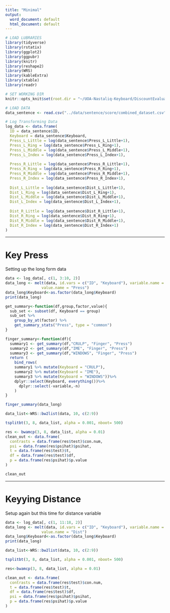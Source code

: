 ---
title: "Minimal"
output:
  word_document: default
  html_document: default
---

```{r, echo=FALSE}
# LOAD LUBRARIES
library(tidyverse)
library(rstatix)
library(ggplot2)
library(ggpubr)
library(knitr)
library(reshape2)
library(WRS)
library(kableExtra)
library(xtable)
library(readr)
```

```{r, echo=FALSE}
# SET WORKING DIR
knitr::opts_knit$set(root.dir = "~/UOA-Nastaliq-Keyboard/DiscountEvaluation/src_r/")
```

```{r}
# LOAD DATA
data_sentence <- read.csv("../data/sentence/score/combined_dataset.csv")
```

```{r, echo=FALSE}
# Log Transforming Data
log_data <- data.frame(
  ID = data_sentence$ID,
  Keyboard = data_sentence$Keyboard,
  Press_L_Little = log(data_sentence$Press_L_Little+1),
  Press_L_Ring = log(data_sentence$Press_L_Ring+1),
  Press_L_Middle = log(data_sentence$Press_L_Middle+1),
  Press_L_Index = log(data_sentence$Press_L_Index+1),
  
  Press_R_Little = log(data_sentence$Press_R_Little+1),
  Press_R_Ring = log(data_sentence$Press_R_Ring+1),
  Press_R_Middle = log(data_sentence$Press_R_Middle+1),
  Press_R_Index = log(data_sentence$Press_R_Index+1),
  
  Dist_L_Little = log(data_sentence$Dist_L_Little+1),
  Dist_L_Ring = log(data_sentence$Dist_L_Ring+1),
  Dist_L_Middle = log(data_sentence$Dist_L_Middle+1),
  Dist_L_Index = log(data_sentence$Dist_L_Index+1),
  
  Dist_R_Little = log(data_sentence$Dist_R_Little+1),
  Dist_R_Ring = log(data_sentence$Dist_R_Ring+1),
  Dist_R_Middle = log(data_sentence$Dist_R_Middle+1),
  Dist_R_Index = log(data_sentence$Dist_R_Index+1)
)
```

------------------------------------------------------------------------

# Key Press

Setting up the long form data

```{r, echo=FALSE}
data <- log_data[, c(1, 3:10, 2)]
data_long <- melt(data, id.vars = c("ID", "Keyboard"), variable.name = "Finger", 
                value.name = "Press")
data_long$Keyboard<-as.factor(data_long$Keyboard)
print(data_long)
```
```{r, echo=FALSE}
get_summary<-function(df,group,factor,value){
  sub_set <- subset(df, Keyboard == group)
  sub_set %>%
    group_by_at(factor) %>%
    get_summary_stats("Press", type = "common")
}

finger_summary<-function(df){
  summary1 <- get_summary(df,"CRULP", "Finger", "Press")
  summary2 <- get_summary(df,"IME", "Finger", "Press")
  summary3 <- get_summary(df,"WINDOWS", "Finger", "Press")
  return (
    bind_rows(
    summary1 %>% mutate(Keyboard = "CRULP"),
    summary2 %>% mutate(Keyboard = "IME"),
    summary3 %>% mutate(Keyboard = "WINDOWS"))%>%
    dplyr::select(Keyboard, everything())%>%
      dplyr::select(-variable,-n)
    )
}

finger_summary(data_long)
```

```{r, echo=FALSE}
data_list<-WRS::bw2list(data, 10, c(2:9))
```

```{r, echo=FALSE}
tsplitbt(3, 8, data_list, alpha = 0.001, nboot= 500)
```

```{r, echo=FALSE}
res <- bwamcp(3, 8, data_list, alpha = 0.01)
clean_out <- data.frame(
  contrasts = data.frame(res$test)$con.num,
  psi = data.frame(res$psihat)$psihat,
  t = data.frame(res$test)$t,
  df = data.frame(res$test)$df,
  p = data.frame(res$psihat)$p.value
)

clean_out
```

------------------------------------------------------------------------

# Keyying Distance

Setup again but this time for distance variable

```{r, echo=FALSE}
data <- log_data[, c(1, 11:18, 2)]
data_long <- melt(data, id.vars = c("ID", "Keyboard"), variable.name = "Finger", 
                value.name = "Dist")
data_long$Keyboard<-as.factor(data_long$Keyboard)
print(data_long)
```

```{r, echo=FALSE}
data_list<-WRS::bw2list(data, 10, c(2:9))
```

```{r, echo=FALSE}
tsplitbt(3, 8, data_list, alpha = 0.001, nboot= 500)
```

```{r, echo=FALSE}
res<-bwamcp(3, 8, data_list, alpha = 0.01)

clean_out <- data.frame(
  contrasts = data.frame(res$test)$con.num,
  t = data.frame(res$test)$t,
  df = data.frame(res$test)$df,
  psi = data.frame(res$psihat)$psihat,
  p = data.frame(res$psihat)$p.value
)
```
